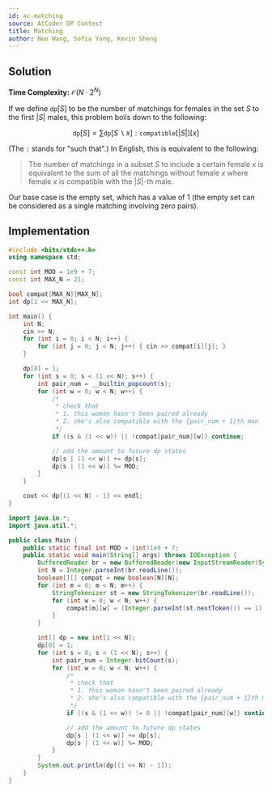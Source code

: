 ```yaml
---
id: ac-matching
source: AtCoder DP Contest
title: Matching
author: Neo Wang, Sofia Yang, Kevin Sheng
---
```


## Solution

**Time Complexity:** $\mathcal{O}(N\cdot 2^N)$

If we define $\texttt{dp}[S]$ to be the number of matchings for females in the
set $S$ to the first $|S|$ males, this problem boils down to the following:

$$
\texttt{dp}[S] = \sum \texttt{dp}[S\backslash x]:  \texttt{compatible}[|S|][x]
$$

(The `:` stands for "such that".)
In English, this is equivalent to the following:

> The number of matchings in a subset $S$ to include a certain female $x$ is
> equivalent to the sum of all the matchings without female $x$ where female $x$
> is compatible with the $|S|$-th male.

Our base case is the empty set, which has a value of $1$ (the empty set can be
considered as a single matching involving zero pairs).

## Implementation

<LanguageSection>

<CPPSection>

```cpp
#include <bits/stdc++.h>
using namespace std;

const int MOD = 1e9 + 7;
const int MAX_N = 21;

bool compat[MAX_N][MAX_N];
int dp[1 << MAX_N];

int main() {
	int N;
	cin >> N;
	for (int i = 0; i < N; i++) {
		for (int j = 0; j < N; j++) { cin >> compat[i][j]; }
	}

	dp[0] = 1;
	for (int s = 0; s < (1 << N); s++) {
		int pair_num = __builtin_popcount(s);
		for (int w = 0; w < N; w++) {
			/*
			 * check that
			 * 1. this woman hasn't been paired already
			 * 2. she's also compatible with the {pair_num + 1}th man
			 */
			if ((s & (1 << w)) || !compat[pair_num][w]) continue;

			// add the amount to future dp states
			dp[s | (1 << w)] += dp[s];
			dp[s | (1 << w)] %= MOD;
		}
	}

	cout << dp[(1 << N) - 1] << endl;
}
```
</CPPSection>

<JavaSection>

```java
import java.io.*;
import java.util.*;

public class Main {
	public static final int MOD = (int)1e9 + 7;
	public static void main(String[] args) throws IOException {
		BufferedReader br = new BufferedReader(new InputStreamReader(System.in));
		int N = Integer.parseInt(br.readLine());
		boolean[][] compat = new boolean[N][N];
		for (int m = 0; m < N; m++) {
			StringTokenizer st = new StringTokenizer(br.readLine());
			for (int w = 0; w < N; w++) {
				compat[m][w] = (Integer.parseInt(st.nextToken()) == 1);
			}
		}

		int[] dp = new int[1 << N];
		dp[0] = 1;
		for (int s = 0; s < (1 << N); s++) {
			int pair_num = Integer.bitCount(s);
			for (int w = 0; w < N; w++) {
				/*
				 * check that
				 * 1. this woman hasn't been paired already
				 * 2. she's also compatible with the {pair_num + 1}th man
				 */
				if ((s & (1 << w)) != 0 || !compat[pair_num][w]) continue;

				// add the amount to future dp states
				dp[s | (1 << w)] += dp[s];
				dp[s | (1 << w)] %= MOD;
			}
		}
		System.out.println(dp[(1 << N) - 1]);
	}
}
```

</JavaSection>

</LanguageSection>
